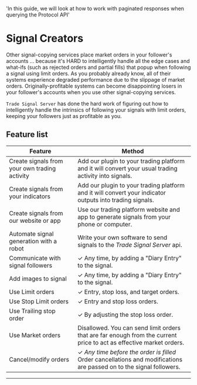   'In this guide, we will look at how to work with paginated responses when querying the Protocol API'

# Signal Creators

Other signal-copying services place market orders in your follower's accounts ... because it's HARD to intelligently handle all the edge cases and what-ifs (such as rejected orders and partial fills) that popup when following a signal using limit orders. As you probably already know, all of their systems experience degraded performance due to the slippage of market orders. Originally-profitable systems can become disappointing losers in your follower's accounts when you use other signal-copying services.

`Trade Signal Server` has done the hard work of figuring out how to intelligently handle the intrinsics of following your signals with limit orders, keeping your followers just as profitable as you. 

## Feature list

|Feature|Method|
|---|---|
|Create signals from your own trading activity|Add our plugin to your trading platform and it will convert your usual trading activity into signals.|
|Create signals from your indicators|Add our plugin to your trading platform and it will convert your indicator outputs into trading signals.|
|Create signals from our website or app|Use our trading platform website and app to generate signals from your phone or computer.|
|Automate signal generation with a robot|Write your own software to send signals to the *Trade Signal Server* api.|
|Communicate with signal followers|&#10003; Any time, by adding a "Diary Entry" to the signal.|
|Add images to signal|&#10003; Any time, by adding a "Diary Entry" to the signal.|
|Use Limit orders|&#10003; Entry, stop loss, and target orders.|
|Use Stop Limit orders|&#10003; Entry and stop loss orders.|
|Use Trailing stop order|&#10003; By adjusting the stop loss order.|
|Use Market orders|Disallowed. You can send limit orders that are far enough from the current price to act as effective market orders.|
|Cancel/modify orders|&#10003; *Any time before the order is filled*<br/>Order cancellations and modifications are passed on to the signal followers.|


<hr/>

